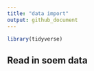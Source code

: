 ```yaml
---
title: "data import"
output: github_document
---
```


```r
library(tidyverse)
```

## Read in soem data 
